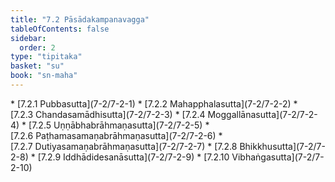 ```yaml
---
title: "7.2 Pāsādakampanavagga"
tableOfContents: false
sidebar:
  order: 2
type: "tipitaka"
basket: "su"
book: "sn-maha"
---
```



<DynamicBreadcrumb />



<TableOfContents book="sn-maha" section="7.2">
* [7.2.1 Pubbasutta](7-2/7-2-1)
* [7.2.2 Mahapphalasutta](7-2/7-2-2)
* [7.2.3 Chandasamādhisutta](7-2/7-2-3)
* [7.2.4 Moggallānasutta](7-2/7-2-4)
* [7.2.5 Uṇṇābhabrāhmaṇasutta](7-2/7-2-5)
* [7.2.6 Paṭhamasamaṇabrāhmaṇasutta](7-2/7-2-6)
* [7.2.7 Dutiyasamaṇabrāhmaṇasutta](7-2/7-2-7)
* [7.2.8 Bhikkhusutta](7-2/7-2-8)
* [7.2.9 Iddhādidesanāsutta](7-2/7-2-9)
* [7.2.10 Vibhaṅgasutta](7-2/7-2-10)
</TableOfContents>